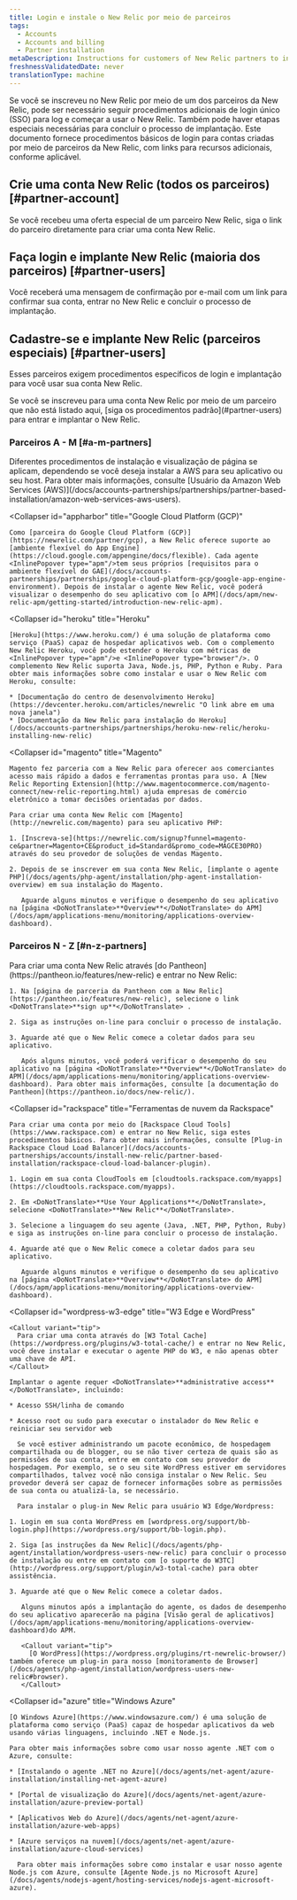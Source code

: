 ```yaml
---
title: Login e instale o New Relic por meio de parceiros
tags:
  - Accounts
  - Accounts and billing
  - Partner installation
metaDescription: Instructions for customers of New Relic partners to install New Relic through the partner and view New Relic page data.
freshnessValidatedDate: never
translationType: machine
---
```


Se você se inscreveu no New Relic por meio de um dos parceiros da New Relic, pode ser necessário seguir procedimentos adicionais de login único (SSO) para log e começar a usar o New Relic. Também pode haver etapas especiais necessárias para concluir o processo de implantação. Este documento fornece procedimentos básicos de login para contas criadas por meio de parceiros da New Relic, com links para recursos adicionais, conforme aplicável.

## Crie uma conta New Relic (todos os parceiros) [#partner-account]

Se você recebeu uma oferta especial de um parceiro New Relic, siga o link do parceiro diretamente para criar uma conta New Relic.

## Faça login e implante New Relic (maioria dos parceiros) [#partner-users]

Você receberá uma mensagem de confirmação por e-mail com um link para confirmar sua conta, entrar no New Relic e concluir o processo de implantação.

## Cadastre-se e implante New Relic (parceiros especiais) [#partner-users]

Esses parceiros exigem procedimentos específicos de login e implantação para você usar sua conta New Relic.

<Callout variant="tip">
  Se você se inscreveu para uma conta New Relic por meio de um parceiro que não está listado aqui, [siga os procedimentos padrão](#partner-users) para entrar e implantar o New Relic.
</Callout>

### Parceiros A - M [#a-m-partners]

<CollapserGroup>
  <Collapser
    id="aws"
    title="Amazon Web Services (AWS)"
  >
    Diferentes procedimentos de instalação e visualização de página se aplicam, dependendo se você deseja instalar a AWS para seu aplicativo ou seu host. Para obter mais informações, consulte [Usuário da Amazon Web Services (AWS)](/docs/accounts-partnerships/partnerships/partner-based-installation/amazon-web-services-aws-users).
  </Collapser>

  <Collapser
    id="appharbor"
    title="Google Cloud Platform (GCP)"
  >
    Como [parceira do Google Cloud Platform (GCP)](https://newrelic.com/partner/gcp), a New Relic oferece suporte ao [ambiente flexível do App Engine](https://cloud.google.com/appengine/docs/flexible). Cada agente <InlinePopover type="apm"/>tem seus próprios [requisitos para o ambiente flexível do GAE](/docs/accounts-partnerships/partnerships/google-cloud-platform-gcp/google-app-engine-environment). Depois de instalar o agente New Relic, você poderá visualizar o desempenho do seu aplicativo com [o APM](/docs/apm/new-relic-apm/getting-started/introduction-new-relic-apm).
  </Collapser>

  <Collapser
    id="heroku"
    title="Heroku"
  >
    [Heroku](https://www.heroku.com/) é uma solução de plataforma como serviço (PaaS) capaz de hospedar aplicativos web. Com o complemento New Relic Heroku, você pode estender o Heroku com métricas de <InlinePopover type="apm"/>e <InlinePopover type="browser"/>. O complemento New Relic suporta Java, Node.js, PHP, Python e Ruby. Para obter mais informações sobre como instalar e usar o New Relic com Heroku, consulte:

    * [Documentação do centro de desenvolvimento Heroku](https://devcenter.heroku.com/articles/newrelic "O link abre em uma nova janela")
    * [Documentação da New Relic para instalação do Heroku](/docs/accounts-partnerships/partnerships/heroku-new-relic/heroku-installing-new-relic)
  </Collapser>

  <Collapser
    id="magento"
    title="Magento"
  >
    Magento fez parceria com a New Relic para oferecer aos comerciantes acesso mais rápido a dados e ferramentas prontas para uso. A [New Relic Reporting Extension](http://www.magentocommerce.com/magento-connect/new-relic-reporting.html) ajuda empresas de comércio eletrônico a tomar decisões orientadas por dados.

    Para criar uma conta New Relic com [Magento](http://newrelic.com/magento) para seu aplicativo PHP:

    1. [Inscreva-se](https://newrelic.com/signup?funnel=magento-ce&partner=Magento+CE&product_id=Standard&promo_code=MAGCE30PRO) através do seu provedor de soluções de vendas Magento.

    2. Depois de se inscrever em sua conta New Relic, [implante o agente PHP](/docs/agents/php-agent/installation/php-agent-installation-overview) em sua instalação do Magento.

       Aguarde alguns minutos e verifique o desempenho do seu aplicativo na [página <DoNotTranslate>**Overview**</DoNotTranslate> do APM](/docs/apm/applications-menu/monitoring/applications-overview-dashboard).
  </Collapser>
</CollapserGroup>

### Parceiros N - Z [#n-z-partners]

<CollapserGroup>
  <Collapser
    id="network-redux"
    title="Pantheon"
  >
    Para criar uma conta New Relic através [do Pantheon](https://pantheon.io/features/new-relic) e entrar no New Relic:

    1. Na [página de parceria da Pantheon com a New Relic](https://pantheon.io/features/new-relic), selecione o link <DoNotTranslate>**sign up**</DoNotTranslate> .

    2. Siga as instruções on-line para concluir o processo de instalação.

    3. Aguarde até que o New Relic comece a coletar dados para seu aplicativo.

       Após alguns minutos, você poderá verificar o desempenho do seu aplicativo na [página <DoNotTranslate>**Overview**</DoNotTranslate> do APM](/docs/apm/applications-menu/monitoring/applications-overview-dashboard). Para obter mais informações, consulte [a documentação do Pantheon](https://pantheon.io/docs/new-relic/).
  </Collapser>

  <Collapser
    id="rackspace"
    title="Ferramentas de nuvem da Rackspace"
  >
    Para criar uma conta por meio do [Rackspace Cloud Tools](https://www.rackspace.com) e entrar no New Relic, siga estes procedimentos básicos. Para obter mais informações, consulte [Plug-in Rackspace Cloud Load Balancer](/docs/accounts-partnerships/accounts/install-new-relic/partner-based-installation/rackspace-cloud-load-balancer-plugin).

    1. Login em sua conta CloudTools em [cloudtools.rackspace.com/myapps](https://cloudtools.rackspace.com/myapps).

    2. Em <DoNotTranslate>**Use Your Applications**</DoNotTranslate>, selecione <DoNotTranslate>**New Relic**</DoNotTranslate>.

    3. Selecione a linguagem do seu agente (Java, .NET, PHP, Python, Ruby) e siga as instruções on-line para concluir o processo de instalação.

    4. Aguarde até que o New Relic comece a coletar dados para seu aplicativo.

       Aguarde alguns minutos e verifique o desempenho do seu aplicativo na [página <DoNotTranslate>**Overview**</DoNotTranslate> do APM](/docs/apm/applications-menu/monitoring/applications-overview-dashboard).
  </Collapser>

  <Collapser
    id="wordpress-w3-edge"
    title="W3 Edge e WordPress"
  >
    <Callout variant="tip">
      Para criar uma conta através do [W3 Total Cache](https://wordpress.org/plugins/w3-total-cache/) e entrar no New Relic, você deve instalar e executar o agente PHP do W3, e não apenas obter uma chave de API.
    </Callout>

    Implantar o agente requer <DoNotTranslate>**administrative access**</DoNotTranslate>, incluindo:

    * Acesso SSH/linha de comando

    * Acesso root ou sudo para executar o instalador do New Relic e reiniciar seu servidor web

      Se você estiver administrando um pacote econômico, de hospedagem compartilhada ou de blogger, ou se não tiver certeza de quais são as permissões de sua conta, entre em contato com seu provedor de hospedagem. Por exemplo, se o seu site WordPress estiver em servidores compartilhados, talvez você não consiga instalar o New Relic. Seu provedor deverá ser capaz de fornecer informações sobre as permissões de sua conta ou atualizá-la, se necessário.

      Para instalar o plug-in New Relic para usuário W3 Edge/Wordpress:

    1. Login em sua conta WordPress em [wordpress.org/support/bb-login.php](https://wordpress.org/support/bb-login.php).

    2. Siga [as instruções da New Relic](/docs/agents/php-agent/installation/wordpress-users-new-relic) para concluir o processo de instalação ou entre em contato com [o suporte do W3TC](http://wordpress.org/support/plugin/w3-total-cache) para obter assistência.

    3. Aguarde até que o New Relic comece a coletar dados.

       Alguns minutos após a implantação do agente, os dados de desempenho do seu aplicativo aparecerão na página [Visão geral de aplicativos](/docs/apm/applications-menu/monitoring/applications-overview-dashboard)do APM.

       <Callout variant="tip">
         [O WordPress](https://wordpress.org/plugins/rt-newrelic-browser/) também oferece um plug-in para nosso [monitoramento de Browser](/docs/agents/php-agent/installation/wordpress-users-new-relic#browser).
       </Callout>
  </Collapser>

  <Collapser
    id="azure"
    title="Windows Azure"
  >
    [O Windows Azure](https://www.windowsazure.com/) é uma solução de plataforma como serviço (PaaS) capaz de hospedar aplicativos da web usando várias linguagens, incluindo .NET e Node.js.

    Para obter mais informações sobre como usar nosso agente .NET com o Azure, consulte:

    * [Instalando o agente .NET no Azure](/docs/agents/net-agent/azure-installation/installing-net-agent-azure)

    * [Portal de visualização do Azure](/docs/agents/net-agent/azure-installation/azure-preview-portal)

    * [Aplicativos Web do Azure](/docs/agents/net-agent/azure-installation/azure-web-apps)

    * [Azure serviços na nuvem](/docs/agents/net-agent/azure-installation/azure-cloud-services)

      Para obter mais informações sobre como instalar e usar nosso agente Node.js com Azure, consulte [Agente Node.js no Microsoft Azure](/docs/agents/nodejs-agent/hosting-services/nodejs-agent-microsoft-azure).
  </Collapser>
</CollapserGroup>